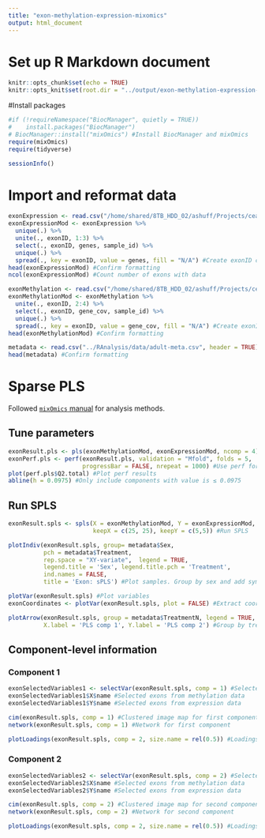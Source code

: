 ```yaml
---
title: "exon-methylation-expression-mixomics"
output: html_document
---
```


# Set up R Markdown document

```r
knitr::opts_chunk$set(echo = TRUE)
knitr::opts_knit$set(root.dir = "../output/exon-methylation-expression-mixomics/") #Set root directory
```

#Install packages

```r
#if (!requireNamespace("BiocManager", quietly = TRUE))
#    install.packages("BiocManager")
# BiocManager::install("mixOmics") #Install BiocManager and mixOmics
require(mixOmics)
require(tidyverse)
```

```r
sessionInfo()
```

# Import and reformat data

```r
exonExpression <- read.csv("/home/shared/8TB_HDD_02/ashuff/Projects/ceabigr/output/gene_coverage_exon.csv", header = TRUE, row.names = 1)
exonExpressionMod <- exonExpression %>%
  unique(.) %>%
  unite(., exonID, 1:3) %>%
  select(., exonID, genes, sample_id) %>%
  unique(.) %>%
  spread(., key = exonID, value = genes, fill = "N/A") #Create exonID column with chr-start-end, select only exonID, gene_cov, and sample_id information, filter unique rows, spread data for mixOmics formatting requirements
head(exonExpressionMod) #Confirm formatting
ncol(exonExpressionMod) #Count number of exons with data
```

```r
exonMethylation <- read.csv("/home/shared/8TB_HDD_02/ashuff/Projects/ceabigr/output/methylation_level_exon.csv", header = TRUE)
exonMethylationMod <- exonMethylation %>%
  unite(., exonID, 2:4) %>%
  select(., exonID, gene_cov, sample_id) %>%
  unique(.) %>%
  spread(., key = exonID, value = gene_cov, fill = "N/A") #Create exonID column with chr-start-end, select only exonID, gene_cov, and sample_id information, filter unique rows, spread data for mixOmics formatting requirements
head(exonMethylationMod) #Confirm formatting
```

```r
metadata <- read.csv("../RAnalysis/data/adult-meta.csv", header = TRUE) #Import metadata
head(metadata) #Confirm formatting
```

# Sparse PLS

Followed [`mixOmics` manual](https://mixomicsteam.github.io/Bookdown/pls.html#inputs-and-outputs-1) for analysis methods.

## Tune parameters

```r
exonResult.pls <- pls(exonMethylationMod, exonExpressionMod, ncomp = 4) #Run a PLS with a sufficient number of components
exonPerf.pls <- perf(exonResult.pls, validation = "Mfold", folds = 5,
                     progressBar = FALSE, nrepeat = 1000) #Use perf for repeated k-fold cross-validation to determine the number of components that should be included
plot(perf.pls$Q2.total) #Plot perf results
abline(h = 0.0975) #Only include components with value is ≤ 0.0975
```

## Run SPLS

```r
exonResult.spls <- spls(X = exonMethylationMod, Y = exonExpressionMod, 
                        keepX = c(25, 25), keepY = c(5,5)) #Run SPLS
```

```r
plotIndiv(exonResult.spls, group= metadata$Sex,
          pch = metadata$Treatment,
          rep.space = "XY-variate",  legend = TRUE,
          legend.title = 'Sex', legend.title.pch = 'Treatment',
          ind.names = FALSE, 
          title = 'Exon: sPLS') #Plot samples. Group by sex and add symbols for treatment
```

```r
plotVar(exonResult.spls) #Plot variables
exonCoordinates <- plotVar(exonResult.spls, plot = FALSE) #Extract coordinates
```

```r
plotArrow(exonResult.spls, group = metadata$TreatmentN, legend = TRUE,
          X.label = 'PLS comp 1', Y.label = 'PLS comp 2') #Group by treatment and sex
```

## Component-level information

### Component 1

```r
exonSelectedVariables1 <- selectVar(exonResult.spls, comp = 1) #Selected variables for first component
exonSelectedVariables1$X$name #Selected exons from methylation data
exonSelectedVariables1$Y$name #Selected exons from expression data
```

```r
cim(exonResult.spls, comp = 1) #Clustered image map for first component
network(exonResult.spls, comp = 1) #Network for first component
```

```r
plotLoadings(exonResult.spls, comp = 2, size.name = rel(0.5)) #Loadings for first component
```

### Component 2

```r
exonSelectedVariables2 <- selectVar(exonResult.spls, comp = 2) #Selected variables for second component
exonSelectedVariables2$X$name #Selected exons from methylation data
exonSelectedVariables2$Y$name #Selected exons from expression data
```

```r
cim(exonResult.spls, comp = 2) #Clustered image map for second component
network(exonResult.spls, comp = 2) #Network for second component
```

```r
plotLoadings(exonResult.spls, comp = 2, size.name = rel(0.5)) #Loadings for second component
```

